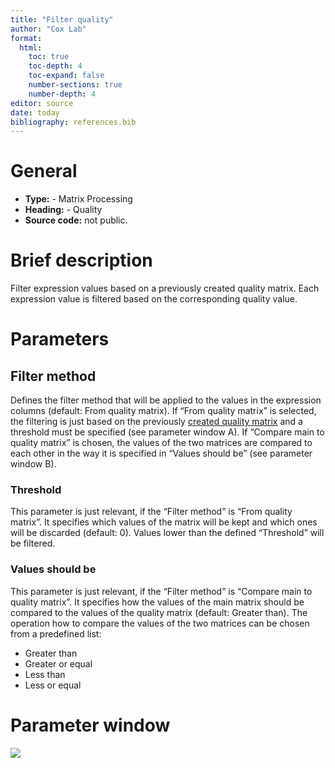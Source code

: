 ```yaml
---
title: "Filter quality"
author: "Cox Lab"
format: 
  html:
    toc: true
    toc-depth: 4
    toc-expand: false
    number-sections: true
    number-depth: 4
editor: source
date: today
bibliography: references.bib
---
```


# General

-   **Type:** - Matrix Processing
-   **Heading:** - Quality
-   **Source code:** not public.

# Brief description

Filter expression values based on a previously created quality matrix. Each expression value is filtered based on the corresponding quality value.

```{=html}
<!-- This comment and the line above it must be preserved when editing this file!
The recommended sections are these, but they may be changed on a case by case basis.
===== Detailed description =====
===== Parameters =====
===== Theoretical background =====
===== Examples =====
Make changes only below this line! -->
```
# Parameters

## Filter method

Defines the filter method that will be applied to the values in the expression columns (default: From quality matrix). If "From quality matrix" is selected, the filtering is just based on the previously [created quality matrix](docs/createqualitymatrix.html) and a threshold must be specified (see parameter window A). If "Compare main to quality matrix" is chosen, the values of the two matrices are compared to each other in the way it is specified in "Values should be" (see parameter window B).

### Threshold

This parameter is just relevant, if the "Filter method" is "From quality matrix". It specifies which values of the matrix will be kept and which ones will be discarded (default: 0). Values lower than the defined "Threshold" will be filtered.

### Values should be

This parameter is just relevant, if the "Filter method" is "Compare main to quality matrix". It specifies how the values of the main matrix should be compared to the values of the quality matrix (default: Greater than). The operation how to compare the values of the two matrices can be chosen from a predefined list:

-   Greater than
-   Greater or equal
-   Less than
-   Less or equal

# Parameter window

![](images/quality-filter_quality-edited.png)

